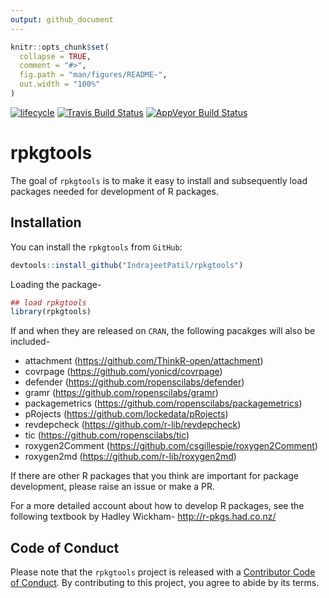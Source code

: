 ```yaml
---
output: github_document
---
```


<!-- README.md is generated from README.Rmd. Please edit that file -->

```r
knitr::opts_chunk$set(
  collapse = TRUE,
  comment = "#>",
  fig.path = "man/figures/README-",
  out.width = "100%"
)
```

[![lifecycle](https://img.shields.io/badge/lifecycle-experimental-orange.svg)](https://www.tidyverse.org/lifecycle/#experimental)
[![Travis Build Status](https://travis-ci.org/IndrajeetPatil/rpkgtools.svg?branch=master)](https://travis-ci.org/IndrajeetPatil/rpkgtools)
[![AppVeyor Build Status](https://ci.appveyor.com/api/projects/status/github/IndrajeetPatil/rpkgtools?branch=master&svg=true)](https://ci.appveyor.com/project/IndrajeetPatil/rpkgtools)


# rpkgtools

The goal of `rpkgtools` is to make it easy to install and subsequently load
packages needed for development of R packages.

## Installation

You can install the `rpkgtools` from `GitHub`:

```r
devtools::install_github("IndrajeetPatil/rpkgtools")
```

Loading the package-
```r
## load rpkgtools
library(rpkgtools)
```

If and when they are released on `CRAN`, the following pacakges will also be
included-

  - attachment (<https://github.com/ThinkR-open/attachment>)
  - covrpage (<https://github.com/yonicd/covrpage>)
  - defender (<https://github.com/ropenscilabs/defender>)
  - gramr (<https://github.com/ropenscilabs/gramr>)
  - packagemetrics (<https://github.com/ropenscilabs/packagemetrics>)
  - pRojects (<https://github.com/lockedata/pRojects>)
  - revdepcheck (<https://github.com/r-lib/revdepcheck>)
  - tic (<https://github.com/ropenscilabs/tic>)
  - roxygen2Comment (<https://github.com/csgillespie/roxygen2Comment>)
  - roxygen2md (<https://github.com/r-lib/roxygen2md>)

If there are other R packages that you think are important for package
development, please raise an issue or make a PR.

For a more detailed account about how to develop R packages, see the following
textbook by Hadley Wickham- <http://r-pkgs.had.co.nz/>

## Code of Conduct

Please note that the `rpkgtools` project is released with a
[Contributor Code of Conduct](CODE_OF_CONDUCT.md). By contributing to this
project, you agree to abide by its terms.
